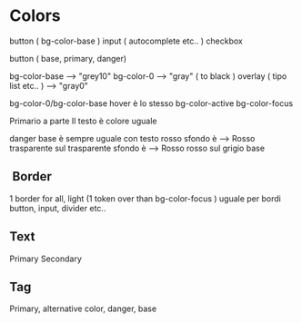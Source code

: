 # Colors
button ( bg-color-base )
input ( autocomplete etc.. )
checkbox

button ( base, primary, danger)

bg-color-base --> "grey10" 
bg-color-0 --> "gray" ( to black )
overlay ( tipo list etc.. ) --> "gray0"

bg-color-0/bg-color-base hover è lo stesso
bg-color-active 
bg-color-focus

Primario a parte
Il testo è colore uguale

danger
base è sempre uguale con testo rosso
sfondo è --> Rosso trasparente sul trasparente
sfondo è --> Rosso rosso sul grigio base 


##  Border 
1 border for all, light (1 token over than bg-color-focus )
uguale per bordi button, input, divider etc..

## Text
Primary 
Secondary

## Tag
Primary, alternative color, danger, base
